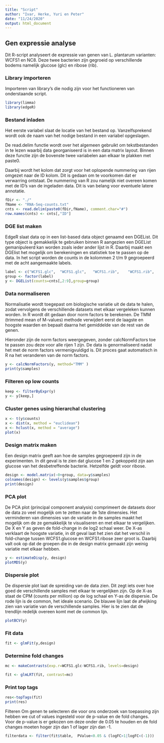 ```yaml
---
title: "Script"
author: "Ivar, Herke, Yuri en Peter"
date: "11/24/2020"
output: html_document
---
```


## Gen expressie analyse
Dit R-script analyseert de expressie van genen van L. plantarum varianten: WCFS1 en NC8. Deze twee bacterien zijn gegroeid op verschillende bodems namelijk glucose (glc) en ribose (rib).

### Library importeren
Importeren van library's die nodig zijn voor het functioneren van onderstaande script.

```r
library(limma)
library(edgeR)
```

### Bestand inladen
Het eerste variabel slaat de locatie van het bestand op. Vanzelfsprekend wordt ook de naam van het nodige bestand in een variabel opgeslagen.

De read.delim functie wordt over het algemeen gebruikt om tekstbestanden in te lezen waarbij data georganiseerd is in een data matrix layout. Binnen deze functie zijn de bovenste twee variabelen aan elkaar te plakken met paste0. 

Daarbij wordt het kolom dat zorgt voor het oplopende nummering van rijen omgezet naar de ID kolom. Dit is gedaan om te voorkomen dat er verwarring ontstaat. De nummering van R zou namelijk niet overeen komen met de ID's van de ingeladen data. Dit is van belang voor eventuele latere annotatie.

```r
fDir <- "./"
fName <- "RNA-Seq-counts.txt"
cnts <- read.delim(paste0(fDir,fName), comment.char="#")
row.names(cnts) <- cnts[,"ID"]
```

### DGE list maken
EdgeR slaat data op in een list-based data object genaamd een DGEList. Dit type object is gemakkelijk te gebruiken binnen R aangezien een DGEList gemanipuleerd kan worden zoals ieder ander lijst in R. Daarbij maakt een DGElist het mogelijk om berekeningen en statistiek toe te passen op de data. In het script worden de counts in de kolommen 2 t/m 9 gegroepeerd met de acht aangemaakte labels.

```r
label <- c("WCFS1.glc",  "WCFS1.glc",	"WCFS1.rib",	"WCFS1.rib",	"NC8.glc",	"NC8.glc",	"NC8.rib",	"NC8.rib")
group <- factor(label)
y <- DGEList(counts=cnts[,2:9],group=group)
```

### Data normaliseren
Normalisatie wordt toegepast om biologische variatie uit de data te halen, zodat vervolgens de verschillende datasets met elkaar vergeleken kunnen worden. In R wordt dit gedaan door norm factors te berekenen. De TMM (trimmed mean of M-values) methode verwijdert eerst de laagste en hoogste waarden en bepaalt daarna het gemiddelde van de rest van de genen. 

Hieronder zijn de norm factors weergegeven, zonder calcNormFactors toe te passen zou deze voor alle rijen 1 zijn. De data is genormaliseerd nadat het met de norm factors vermenigvuldigd is. Dit proces gaat automatisch in R na het veranderen van de norm factors. 

```r
y <- calcNormFactors(y, method="TMM" )
print(y$samples)
```

### Filteren op low counts

```r
keep <- filterByExpr(y)
y <- y[keep,]
```

### Cluster genes using hierarchal clustering

```r
x <- t(y$counts)
x <- dist(x, method = "euclidean")
x <- hclust(x, method = "average")
plot(x)
```

### Design matrix maken
Een design matrix geeft aan hoe de samples gegroepeerd zijn in de experimenten. In dit geval is te zien dat glucose 1 en 2 gekoppeld zijn aan glucose van het desbetreffende bacterie. Hetzelfde geldt voor ribose. 

```r
design <- model.matrix(~0+group, data=y$samples)
colnames(design) <- levels(y$samples$group)
print(design)
```

### PCA plot
De PCA plot (principal component analysis) comprimeert de datasets door de data zo veel mogelijk om te zetten naar de 1ste dimensies. Het verminderen van dimensies van de variatie in de samples maakt het mogelijk om de ze gemakkelijk te visualiseren en met elkaar te vergelijken. De X en Y as geven de fold-change in de log2 schaal weer. De X-as verklaart de hoogste variatie, in dit geval laat het zien dat het verschil in fold-change tussen WCFS1.glucose en WCFS1.ribose zeer groot is. Daarbij valt ook op dat de groepen die in de design matrix gemaakt zijn weinig variatie met elkaar hebben.

```r
y <- estimateDisp(y, design)
plotMDS(y)
```

### Dispersie plot
De dispersie plot laat de spreiding van de data zien. Dit zegt iets over hoe goed de verschillende samples met elkaar te vergelijken zijn. Op de X-as staat de CPM (counts per million) op de log schaal en Y-as de dispersie. De rode lijn is de common, het ideale scenario. De blauwe lijn laat de afwijking zien van variatie van de verschillende samples. Hier is te zien dat de trendlijn redelijk overeen komt met de common lijn. 

```r
plotBCV(y)
```

### Fit data

```r
fit <- glmFit(y,design)
```

### Determine fold changes

```r
mc <- makeContrasts(exp.r=WCFS1.glc-WCFS1.rib, levels=design)

fit <- glmLRT(fit, contrast=mc)
```

### Print top tags

```r
res<-topTags(fit)
print(res)
```
Filteren
Om genen te selecteren die voor ons onderzoek van toepassing zijn hebben we cut of values ingesteld voor de p-value en de fold changes. Voor de p-value is er gekozen om deze onder de 0.05 te houden en de fold changes moeten hoger zijn dan 1 of lager zijn dan -1.
```r
filterdata <- filter(fit$table,  PValue<0.05 & (logFC>1|logFC<(-1)))
```